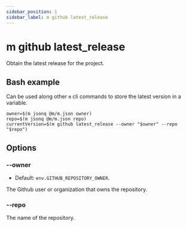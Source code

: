 ```yaml
---
sidebar_position: 1
sidebar_label: m github latest_release
---
```



# m github latest_release

Obtain the latest release for the project.

<LatestReleaseSvg />

## Bash example

Can be used along other `m` cli commands to store the latest version in a
variable.

```shell
owner=$(m jsonq @m/m.json owner)
repo=$(m jsonq @m/m.json repo)
currentVersion=$(m github latest_release --owner "$owner" --repo "$repo")
```

## Options

### --owner

- Default: `env.GITHUB_REPOSITORY_OWNER`.

The Github user or organization that owns the repository.

### --repo

The name of the repository.
